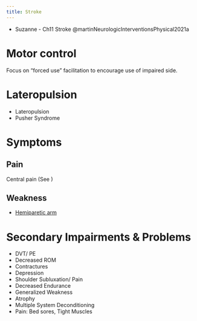 ```yaml
---
title: Stroke
---
```


:::{.callout title="Resources"}

- Suzanne - Ch11 Stroke @martinNeurologicInterventionsPhysical2021a 
:::


# Motor control

Focus on "forced use" facilitation to encourage use of impaired side.


# Lateropulsion

- Lateropulsion
- Pusher Syndrome

# Symptoms

## Pain

Central pain (See )

## Weakness

- [Hemiparetic arm](/The Archive/Neuroscience/Neuropathology/Stroke/hemiparetic_arm.qmd)


# Secondary Impairments & Problems

:::{.callout-note title="In class notes"}

- DVT/ PE
- Decreased ROM
- Contractures
- Depression
- Shoulder Subluxation/ Pain
- Decreased Endurance
- Generalized Weakness
- Atrophy
- Multiple System Deconditioning
- Pain: Bed sores, Tight Muscles
:::
